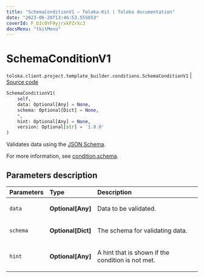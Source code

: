 ```yaml
---
title: "SchemaConditionV1 — Toloka-Kit | Toloka documentation"
date: "2023-06-20T13:46:53.555853"
coverId: F_bIcOYF9yjrxkPZrXc3
docsMenu: "tkitMenu"
---
```


# SchemaConditionV1

`toloka.client.project.template_builder.conditions.SchemaConditionV1` | [Source code](https://github.com/Toloka/toloka-kit/blob/v1.2.0/src/client/project/template_builder/conditions.py#L227)

```python
SchemaConditionV1(
    self,
    data: Optional[Any] = None,
    schema: Optional[Dict] = None,
    *,
    hint: Optional[Any] = None,
    version: Optional[str] = '1.0.0'
)
```

Validates data using the [JSON Schema](https://json-schema.org/learn/getting-started-step-by-step.html).

For more information, see [condition.schema](/docs/template-builder/reference/condition.schema).

## Parameters description

| Parameters | Type | Description |
| :----------| :----| :-----------|
`data`|**Optional\[Any\]**|<p>Data to be validated.</p>
`schema`|**Optional\[Dict\]**|<p>The schema for validating data.</p>
`hint`|**Optional\[Any\]**|<p>A hint that is shown if the condition is not met.</p>